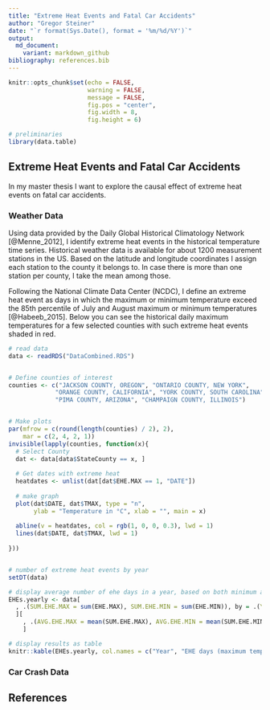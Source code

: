 ```yaml
---
title: "Extreme Heat Events and Fatal Car Accidents"
author: "Gregor Steiner"
date: "`r format(Sys.Date(), format = '%m/%d/%Y')`"
output:
  md_document:
    variant: markdown_github
bibliography: references.bib  
---
```


```r
knitr::opts_chunk$set(echo = FALSE,
                      warning = FALSE,
                      message = FALSE,
                      fig.pos = "center",
                      fig.width = 8,
                      fig.height = 6)
```




```r
# preliminaries
library(data.table)

```

## Extreme Heat Events and Fatal Car Accidents

In my master thesis I want to explore the causal effect of extreme heat events on fatal car accidents.

### Weather Data

Using data provided by the Daily Global Historical Climatology Network [@Menne_2012], I identify extreme heat events in the historical temperature time series. Historical weather data is available for about 1200 measurement stations in the US. Based on the latitude and longitude coordinates I assign each station to the county it belongs to. In case there is more than one station per county, I take the mean among those.

Following the National Climate Data Center (NCDC), I define an extreme heat event as days in which the maximum or minimum temperature exceed the 85th percentile of July and August maximum or minimum temperatures [@Habeeb_2015]. Below you can see the historical daily maximum temperatures for a few selected counties with such extreme heat events shaded in red.


```r
# read data
data <- readRDS("DataCombined.RDS")


# Define counties of interest
counties <- c("JACKSON COUNTY, OREGON", "ONTARIO COUNTY, NEW YORK",
             "ORANGE COUNTY, CALIFORNIA", "YORK COUNTY, SOUTH CAROLINA",
             "PIMA COUNTY, ARIZONA", "CHAMPAIGN COUNTY, ILLINOIS")


# Make plots
par(mfrow = c(round(length(counties) / 2), 2),
    mar = c(2, 4, 2, 1))
invisible(lapply(counties, function(x){
  # Select County
  dat <- data[data$StateCounty == x, ]
  
  # Get dates with extreme heat
  heatdates <- unlist(dat[dat$EHE.MAX == 1, "DATE"])
  
  # make graph
  plot(dat$DATE, dat$TMAX, type = "n",
       ylab = "Temperature in °C", xlab = "", main = x)
  
  abline(v = heatdates, col = rgb(1, 0, 0, 0.3), lwd = 1)
  lines(dat$DATE, dat$TMAX, lwd = 1)
  
}))



```

```r
# number of extreme heat events by year
setDT(data)

# display average number of ehe days in a year, based on both minimum and maximum temperature
EHEs.yearly <- data[
  , .(SUM.EHE.MAX = sum(EHE.MAX), SUM.EHE.MIN = sum(EHE.MIN)), by = .(YEAR = format(DATE, "%Y"), StateCounty)
  ][
    , .(AVG.EHE.MAX = mean(SUM.EHE.MAX), AVG.EHE.MIN = mean(SUM.EHE.MIN)), by = .(YEAR)
    ]

# display results as table
knitr::kable(EHEs.yearly, col.names = c("Year", "EHE days (maximum temperature)", "EHE days (minimum temperature)"))

```


### Car Crash Data




## References




